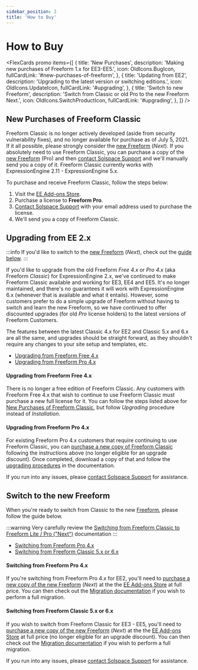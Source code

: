 ```yaml
---
sidebar_position: 2
title: 'How to Buy'
---
```



# How to Buy

<FlexCards
  promo
  items={[
    {
      title: 'New Purchases',
      description: 'Making new purchases of Freeform 1.x for EE3-EE5.',
      icon: OldIcons.BugIcon,
      fullCardLink: '#new-purchases-of-freeform',
    },
    {
      title: 'Updating from EE2',
      description: 'Upgrading to the latest version or switching editions.',
      icon: OldIcons.UpdateIcon,
      fullCardLink: '#upgrading',
    },
    {
      title: 'Switch to new Freeform',
      description: 'Switch from Classic or old Pro to the new Freeform Next.',
      icon: OldIcons.SwitchProductIcon,
      fullCardLink: '#upgrading',
    },
  ]}
/>

## New Purchases of Freeform Classic

Freeform Classic is no longer actively developed (aside from security vulnerability fixes), and no longer available for purchase as of July 5, 2021. If it all possible, please strongly consider the [new Freeform](../../ee-freeform/intro.mdx) (_Next_). If you absolutely need to use Freeform Classic, you can purchase a copy of the [new Freeform](../../ee-freeform/intro.mdx) (Pro) and then [contact Solspace Support](/support/) and we'll manually send you a copy of it. Freeform Classic currently works with ExpressionEngine 2.11 - ExpressionEngine 5.x.

To purchase and receive Freeform Classic, follow the steps below:

1. Visit the [EE Add-ons Store](https://expressionengine.com/add-ons/freeform).
2. Purchase a license to **Freeform Pro**.
3. [Contact Solspace Support](/support/) with your email address used to purchase the license.
4. We'll send you a copy of Freeform Classic.

## Upgrading from EE 2.x

:::info
If you'd like to switch to the [new Freeform](#switch-to-the-new-freeform) (_Next_), check out the [guide below](#switch-to-the-new-freeform).
:::

If you'd like to upgrade from the old Freeform _Free 4.x_ or _Pro 4.x_ (aka Freeform _Classic_) for ExpressionEngine 2.x, we've continued to make Freeform Classic available and working for EE3, EE4 and EE5. It's no longer maintained, and there's no guarantees it will work with ExpressionEngine 6.x (whenever that is available and what it entails). However, some customers prefer to do a simple upgrade of Freeform without having to switch and learn the new Freeform, so we have continued to offer discounted upgrades (for old _Pro_ license holders) to the latest versions of Freeform Customers.

The features between the latest Classic 4.x for EE2 and Classic 5.x and 6.x are all the same, and upgrades should be straight forward, as they shouldn't require any changes to your site setup and templates, etc.

- [Upgrading from Freeform Free 4.x](#upgrading-from-freeform-free-4-x)
- [Upgrading from Freeform Pro 4.x](#upgrading-from-freeform-pro-4-x)

#### Upgrading from Freeform Free 4.x

There is no longer a free edition of Freeform Classic. Any customers with Freeform Free 4.x that wish to continue to use Freeform Classic must purchase a new full license for it. You can follow the steps listed above for [New Purchases of Freeform Classic](#new-purchases-of-freeform-classic), but follow _Upgrading_ procedure instead of _Installation_.

#### Upgrading from Freeform Pro 4.x

For existing Freeform Pro 4.x customers that require continuing to use Freeform Classic, you can [purchase a new copy of Freeform Classic](#new-purchases-of-freeform-classic) following the instructions above (no longer eligible for an upgrade discount). Once completed, download a copy of that and follow the [upgrading procedures](./setup/installing-updating.mdx) in the documentation.

If you run into any issues, please [contact Solspace Support](/support/) for assistance.

## Switch to the new Freeform

When you're ready to switch from Classic to the new [Freeform](../../ee-freeform/intro.mdx), please follow the guide below.

:::warning
Very carefully review the [Switching from Freeform Classic to Freeform Lite / Pro ("Next")](../../ee-freeform/setup/switching-from-classic.mdx) documentation
:::

- [Switching from Freeform Pro 4.x](#switching-from-freeform-pro-4-x)
- [Switching from Freeform Classic 5.x or 6.x](#switching-from-freeform-classic-5-x-or-6-x)

#### Switching from Freeform Pro 4.x

If you're switching from Freeform Pro 4.x for EE2, you'll need to [purchase a new copy of the new Freeform](../../ee-freeform/how-to-buy.mdx) (_Next_) at the the [EE Add-ons Store](https://expressionengine.com/add-ons/freeform) at full price. You can then check out the [Migration documentation](../../ee-freeform/setup/switching-from-classic.mdx) if you wish to perform a full migration.

#### Switching from Freeform Classic 5.x or 6.x

If you wish to switch from Freeform Classic for EE3 - EE5, you'll need to [purchase a new copy of the new Freeform](../../ee-freeform/how-to-buy.mdx) (_Next_) at the the [EE Add-ons Store](https://expressionengine.com/add-ons/freeform) at full price (no longer eligible for an upgrade discount). You can then check out the [Migration documentation](../../ee-freeform/setup/switching-from-classic.mdx) if you wish to perform a full migration.

<PrimaryButtonWithLink
  to="https://accounts.solspace.com/"
  label="Visit my Account"
/>

If you run into any issues, please [contact Solspace Support](/support/) for assistance.
